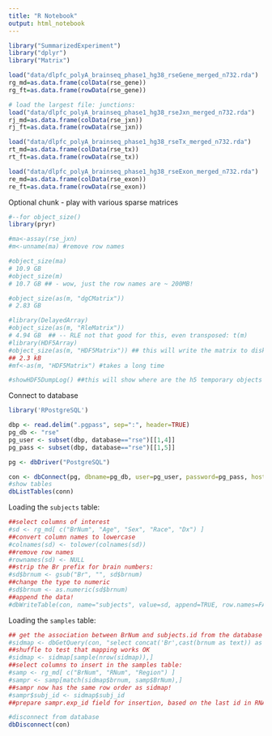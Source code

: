 ---
title: "R Notebook"
output: html_notebook
---

```{r}
library("SummarizedExperiment")
library("dplyr")
library("Matrix")

load("data/dlpfc_polyA_brainseq_phase1_hg38_rseGene_merged_n732.rda")
rg_md=as.data.frame(colData(rse_gene))
rg_ft=as.data.frame(rowData(rse_gene))

# load the largest file: junctions:
load("data/dlpfc_polyA_brainseq_phase1_hg38_rseJxn_merged_n732.rda")
rj_md=as.data.frame(colData(rse_jxn))
rj_ft=as.data.frame(rowData(rse_jxn))

load("data/dlpfc_polyA_brainseq_phase1_hg38_rseTx_merged_n732.rda")
rt_md=as.data.frame(colData(rse_tx))
rt_ft=as.data.frame(rowData(rse_tx))

load("data/dlpfc_polyA_brainseq_phase1_hg38_rseExon_merged_n732.rda")
re_md=as.data.frame(colData(rse_exon))
re_ft=as.data.frame(rowData(rse_exon))

```
Optional chunk - play with various sparse matrices
```{r}
#--for object_size()
library(pryr)

#ma<-assay(rse_jxn)
#m<-unname(ma) #remove row names

#object_size(ma)
# 10.9 GB
#object_size(m)
# 10.7 GB ## - wow, just the row names are ~ 200MB!

#object_size(as(m, "dgCMatrix"))
# 2.83 GB

#library(DelayedArray)
#object_size(as(m, "RleMatrix"))
# 4.94 GB  ## -- RLE not that good for this, even transposed: t(m)
#library(HDF5Array)
#object_size(as(m, "HDF5Matrix")) ## this will write the matrix to disk, compressed, so it takes a while
## 2.3 kB
#mf<-as(m, "HDF5Matrix") #takes a long time

#showHDF5DumpLog() ##this will show where are the h5 temporary objects created above

```

Connect to database
```{r}
library('RPostgreSQL')

dbp <- read.delim(".pgpass", sep=":", header=TRUE)
pg_db <- "rse"
pg_user <- subset(dbp, database=="rse")[[1,4]]
pg_pass <- subset(dbp, database=="rse")[[1,5]]

pg <- dbDriver("PostgreSQL")

con <- dbConnect(pg, dbname=pg_db, user=pg_user, password=pg_pass, host="gdebsrv")
#show tables
dbListTables(conn)
```

Loading the `subjects` table:

```{r}
##select columns of interest
#sd <- rg_md[ c("BrNum", "Age", "Sex", "Race", "Dx") ]
##convert column names to lowercase
#colnames(sd) <- tolower(colnames(sd))
##remove row names
#rownames(sd) <- NULL
##strip the Br prefix for brain numbers:
#sd$brnum <- gsub("Br", "", sd$brnum)
##change the type to numeric
#sd$brnum <- as.numeric(sd$brnum)
##append the data!
#dbWriteTable(con, name="subjects", value=sd, append=TRUE, row.names=FALSE)

```
Loading the `samples` table:

```{r}
## get the association between BrNum and subjects.id from the database
#sidmap <- dbGetQuery(con, "select concat('Br',cast(brnum as text)) as brnum, id as subj_id from subjects")
##shuffle to test that mapping works OK
#sidmap <- sidmap[sample(nrow(sidmap)),]
##select columns to insert in the samples table:
#samp <- rg_md[ c("BrNum", "RNum", "Region") ]
#sampr <- samp[match(sidmap$brnum, samp$BrNum),]
##sampr now has the same row order as sidmap!
#sampr$subj_id <- sidmap$subj_id
##prepare sampr.exp_id field for insertion, based on the last id in RNAseq_exp table

```




```{r}
#disconnect from database
dbDisconnect(con)
```


